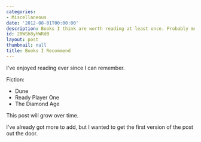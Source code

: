 ```yaml
---
categories:
- Miscellaneous
date: '2012-08-01T00:00:00'
description: Books I think are worth reading at least once. Probably more than once
id: 20WSh8yhWRdB
layout: post
thumbnail: null
title: Books I Recommend
---
```


I've enjoyed reading ever since I can remember. 

Fiction:

- Dune
- Ready Player One
- The Diamond Age




This post will grow over time. 




I've already got more to add, but I wanted to get the first version of the post out the door.